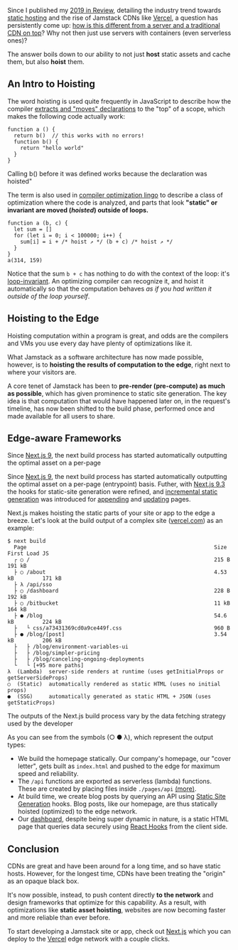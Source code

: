 
Since I published my [2019 in Review](/2020/2019-in-review), detailing the industry trend towards [static hosting](/2020/2019-in-review#static-is-the-new-dynamic) and the rise of Jamstack CDNs like [Vercel](/2020/vercel), a question has persistently come up: [how is this different from a server and a traditional CDN on top](https://twitter.com/mjackson/status/1234544556948877312)? Why not then just use servers with containers (even serverless ones)?

The answer boils down to our ability to not just **host** static assets and cache them, but also **hoist** them.

## An Intro to Hoisting

The word hoisting is used quite frequently in JavaScript to describe how the compiler [extracts and "moves" declarations](https://developer.mozilla.org/en-US/docs/Glossary/Hoisting) to the "top" of a scope, which makes the following code actually work:

```
function a () {
  return b()  // this works with no errors!
  function b() {
    return "hello world"
  }
}
```

<Caption>Calling b() before it was defined works because the declaration was hoisted"</Caption>

The term is also used in [compiler optimization lingo](https://compileroptimizations.com/category/hoisting.htm) to describe a class of optimization where the code is analyzed, and parts that look **"static" or invariant are moved (_hoisted_) outside of loops.**

```
function a (b, c) {
  let sum = []
  for (let i = 0; i < 100000; i++) {
    sum[i] = i + /* hoist ↗ */ (b + c) /* hoist ↗ */
  }
}
a(314, 159)
```

Notice that the sum `b + c` has nothing to do with the context of the loop: it's [loop-invariant](https://en.wikipedia.org/wiki/Loop-invariant_code_motion). An optimizing compiler can recognize it, and hoist it automatically so that the computation behaves _as if you had written it outside of the loop yourself_.

## Hoisting to the Edge

Hoisting computation within a program is great, and odds are the compilers and VMs you use every day have plenty of optimizations like it.

What Jamstack as a software architecture has now made possible, however, is to **hoisting the results of computation to the edge**, right next to where your visitors are.

A core tenet of Jamstack has been to **pre-render (pre-compute) as much as possible**, which has given prominence to static site generation. The key idea is that computation that would have happened later on, in the request's timeline, has now been shifted to the build phase, performed once and made available for all users to share.

<Diagram />

## Edge-aware Frameworks

Since [Next.js 9](https://nextjs.org/blog/next-9#automatic-static-optimization), the next build process has started automatically outputting the optimal asset on a per-page

Since [Next.js 9](https://nextjs.org/blog/next-9#automatic-static-optimization), the next build process has started automatically outputting the optimal asset on a per-page (entrypoint) basis. Futher, with [Next.js 9.3](https://nextjs.org/blog/next-9-3#next-gen-static-site-generation-ssg-support) the hooks for static-site generation were refined, and [incremental static generation](https://static-tweet.now.sh/) was introduced for [appending](https://static-tweet.now.sh/#incremental-static-generation) and [updating](https://nextjs.org/blog/next-9-5#stable-incremental-static-regeneration) pages.

Next.js makes hoisting the static parts of your site or app to the edge a breeze. Let's look at the build output of a complex site ([vercel.com](https://vercel.com)) as an example:

```
$ next build
  Page                                                           Size     First Load JS
  ┌ ○ /                                                          215 B           191 kB
  ├ ○ /about                                                     4.53 kB         171 kB
  ├ λ /api/sso
  ├ ○ /dashboard                                                 228 B           192 kB
  ├ ○ /bitbucket                                                 11 kB           164 kB
  ├ ● /blog                                                      54.6 kB         224 kB
  ├   └ css/a73431369cd0a9ce449f.css                             960 B
  ├ ● /blog/[post]                                               3.54 kB         206 kB
  ├   ├ /blog/environment-variables-ui
  ├   ├ /blog/simpler-pricing
  ├   ├ /blog/canceling-ongoing-deployments
  └   └ [+95 more paths]
λ  (Lambda)  server-side renders at runtime (uses getInitialProps or getServerSideProps)
○  (Static)  automatically rendered as static HTML (uses no initial props)
●  (SSG)     automatically generated as static HTML + JSON (uses getStaticProps)
```

<Caption>The outputs of the Next.js build process vary by the data fetching strategy used by the developer</Caption>

As you can see from the symbols (○ ● λ), which represent the output types:

- We build the homepage statically. Our company's homepage, our "cover letter", gets built as `index.html` and pushed to the edge for maximum speed and reliability.
- The `/api` functions are exported as serverless (lambda) functions. These are created by placing files inside `./pages/api` [(more)](https://nextjs.org/docs/api-routes/introduction).
- At build time, we create blog posts by querying an API using [Static Site Generation](https://nextjs.org/blog/next-9-3#next-gen-static-site-generation-ssg-support) hooks. Blog posts, like our homepage, are thus statically hoisted (optimized) to the edge network.
- Our [dashboard](https://vercel.com/dashboard), despite being super dynamic in nature, is a static HTML page that queries data securely using [React Hooks](https://swr.now.sh) from the client side.

## Conclusion

CDNs are great and have been around for a long time, and so have static hosts. However, for the longest time, CDNs have been treating the "origin" as an opaque black box.

It's now possible, instead, to push content directly **to the network** and design frameworks that optimize for this capability. As a result, with optimizations like **static asset hoisting**, websites are now becoming faster and more reliable than ever before.

To start developing a Jamstack site or app, check out [Next.js](https://nextjs.org) which you can deploy to the [Vercel](https://vercel.com) edge network with a couple clicks.
